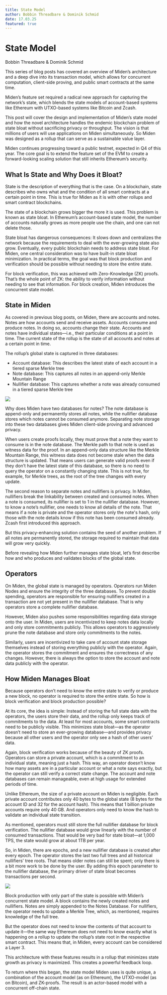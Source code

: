 ```yaml
---
title: State Model
author: Bobbin Threadbare & Dominik Schmid
date: 17.03.25
featured: true
---
```



# State Model

<span className="author">Bobbin Threadbare & Dominik Schmid</span>

This series of blog posts has covered an overview of Miden’s architecture and a deep dive into its transaction model, which allows for concurrent computation, client-side proving, and public smart contracts at the same time.

Miden’s feature set required a radical new approach for capturing the network’s state, which blends the state models of account-based systems like Ethereum with UTXO-based systems like Bitcoin and Zcash.

This post will cover the design and implementation of Miden’s state model and how the novel architecture handles the endemic blockchain problem of state bloat without sacrificing privacy or throughput. The vision is that millions of users will use applications on Miden simultaneously. So Miden was designed as a rollup that can serve as a sustainable value layer.

Miden continues progressing toward a public testnet, expected in Q4 of this year. The core goal is to extend the feature set of the EVM to create a forward-looking scaling solution that still inherits Ethereum’s security.

## What Is State and Why Does it Bloat?

State is the description of everything that is the case. On a blockchain, state describes who owns what and the condition of all smart contracts at a certain point in time. This is true for Miden as it is with other rollups and smart contract blockchains.

The state of a blockchain grows bigger the more it is used. This problem is known as state bloat. In Ethereum’s account-based state model, the number of accounts naturally grows as more people use the chain, and one can not delete those.

State bloat has dangerous consequences: It slows down and centralizes the network because the requirements to deal with the ever-growing state also grow. Eventually, every public blockchain needs to address state bloat. For Miden, one central consideration was to have built-in state bloat minimization. In practical terms, the goal was that block production and verification should be possible without needing to store the entire state.

For block verification, this was achieved with Zero-Knowledge (ZK) proofs. That’s the whole point of ZK: the ability to verify information without needing to see that information. For block creation, Miden introduces the concurrent state model.

## State in Miden

As covered in previous blog posts, on Miden, there are accounts and notes. Notes are how accounts send and receive assets. Accounts consume and produce notes. In doing so, accounts change their state. Accounts and notes have individual states—i.e., their particular conditions at a point in time. The current state of the rollup is the state of all accounts and notes at a certain point in time.

The rollup’s global state is captured in three databases:

- Account database: This describes the latest state of each account in a tiered sparse Merkle tree
- Note database: This captures all notes in an append-only Merkle Mountain Range
- Nullifier database: This captures whether a note was already consumed in a tiered sparse Merkle tree

![](/images/01.jpg)

Why does Miden have two databases for notes? The note database is append-only and permanently stores all notes, while the nullifier database stores which notes cannot be consumed anymore. Separating note storage into these two databases gives Miden client-side proving and advanced privacy.

When users create proofs locally, they must prove that a note they want to consume is in the note database. The Merkle path to that note is used as witness data for the proof. In an append-only data structure like the Merkle Mountain Range, this witness data does not become stale when the data structure is updated. That means users can generate valid proofs even if they don’t have the latest state of this database, so there is no need to query the operator on a constantly changing state. This is not true, for example, for Merkle trees, as the root of the tree changes with every update.

The second reason to separate notes and nullifiers is privacy. In Miden, nullifiers break the linkability between created and consumed notes. When a note is consumed, its nullifier is set to 1 in the nullifier database. However, to know a note’s nullifier, one needs to know all details of the note. That means if a note is private and the operator stores only the note's hash, only those with the note details know if this note has been consumed already. Zcash first introduced this approach.

But this privacy-enhancing solution contains the seed of another problem. If all notes are permanently stored, the storage required to maintain that data will grow very quickly.

Before revealing how Miden further manages state bloat, let’s first describe how and who produces and validates blocks of the global state.

## Operators

On Miden, the global state is managed by operators. Operators run Miden Nodes and ensure the integrity of the three databases. To prevent double spending, operators are responsible for ensuring nullifiers created in a transaction are not yet present in the nullifier database. That is why operators store a complete nullifier database.

However, Miden also pushes some responsibilities regarding data storage onto the user. In Miden, users are incentivized to keep notes data locally and only store commitments publicly. This allows operators to aggressively prune the note database and store only commitments to the notes.

Similarly, users are incentivized to take care of account state storage themselves instead of storing everything publicly with the operator. Again, the operator stores the commitment and ensures the correctness of any changes. However, there is always the option to store the account and note data publicly with the operator.

## How Miden Manages Bloat

Because operators don’t need to know the entire state to verify or produce a new block, no operator is required to store the entire state. So how is block verification and block production possible?

At its core, the idea is simple: Instead of storing the full state data with the operators, the users store their data, and the rollup only keeps track of commitments to the data. At least for most accounts, some smart contracts need to be publicly visible. This minimizes state bloat—as the operator doesn’t need to store an ever-growing database—and provides privacy because all other users and the operator only see a hash of other users’ data.

Again, block verification works because of the beauty of ZK proofs. Operators can store a private account, which is a commitment to an individual state, meaning just a hash. This way, an operator doesn’t know how many assets are in a particular account or what a note says exactly, but the operator can still verify a correct state change. The account and note databases can remain manageable, even at high usage for extended periods of time.

Unlike Ethereum, the size of a private account on Miden is negligible. Each private account contributes only 40 bytes to the global state (8 bytes for the account ID and 32 for the account hash). This means that 1 billion private accounts require only 40 GB. And operators only need to know the hash to validate an individual state transition.

As mentioned, operators must still store the full nullifier database for block verification. The nullifier database would grow linearly with the number of consumed transactions. That would be very bad for state bloat—at 1,000 TPS, the state would grow at about 1TB per year.

So, in Miden, there are epochs, and a new nullifier database is created after every epoch. The operator stores the last two full trees and all historical nullifiers’ tree roots. That means older notes can still be spent; only there is a bit more work to be done by the user. By adding this epoch parameter to the nullifier database, the primary driver of state bloat becomes transactions per second.

![](/images/01.jpg)

Block production with only part of the state is possible with Miden’s concurrent state model. A block contains the newly created notes and nullifiers. Notes are simply appended to the Notes Database. For nullifiers, the operator needs to update a Merkle Tree, which, as mentioned, requires knowledge of the full tree.

But the operator does not need to know the contents of that account to update it—the same way Ethereum does not need to know exactly what is happening on a rollup to update the rollup’s state root in the respective smart contract. This means that, in Miden, every account can be considered a Layer 3.

This architecture with these features results in a rollup that minimizes state growth as privacy is maximized. This creates a powerful feedback loop.

To return where this began, the state model Miden uses is quite unique, a combination of the account model (as on Ethereum), the UTXO-model (as on Bitcoin), and ZK-proofs. The result is an actor-based model with a concurrent off-chain state.
